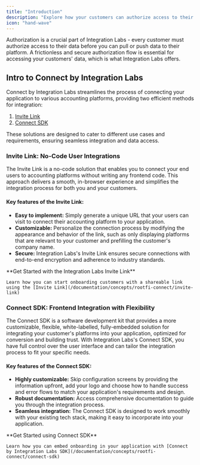 ```yaml
---
title: "Introduction"
description: "Explore how your customers can authorize access to their data"
icon: "hand-wave"
---
```


Authorization is a crucial part of Integration Labs - every customer must authorize access to their data before you can pull or push data to their platform. A frictionless and secure authorization flow is essential for accessing your customers' data, which is what Integration Labs offers.

## Intro to Connect by Integration Labs

Connect by Integration Labs streamlines the process of connecting your application to various accounting platforms, providing two efficient methods for integration:

1. [Invite Link](/documentation/concepts/rootfi-connect/invite-link)
2. [Connect SDK](/documentation/concepts/rootfi-connect/embedded-sdk)

These solutions are designed to cater to different use cases and requirements, ensuring seamless integration and data access.

### Invite Link: No-Code User Integrations

The Invite Link is a no-code solution that enables you to connect your end users to accounting platforms without writing any frontend code. This approach delivers a smooth, in-browser experience and simplifies the integration process for both you and your customers.

#### Key features of the Invite Link:

- **Easy to implement:** Simply generate a unique URL that your users can visit to connect their accounting platform to your application.
- **Customizable:** Personalize the connection process by modifying the appearance and behavior of the link, such as only displaying platforms that are relevant to your customer and prefilling the customer's company name.
- **Secure:** Integration Labs's Invite Link ensures secure connections with end-to-end encryption and adherence to industry standards.

<Note>
    **Get Started with the Integration Labs Invite Link**

    Learn how you can start onboarding customers with a shareable link using the [Invite Link](/documentation/concepts/rootfi-connect/invite-link)

</Note>
  
### Connect SDK: Frontend Integration with Flexibility

The Connect SDK is a software development kit that provides a more customizable, flexible, white-labelled, fully-embedded solution for integrating your customer's platforms into your application, optimized for conversion and building trust. With Integration Labs's Connect SDK, you have full control over the user interface and can tailor the integration process to fit your specific needs.

#### Key features of the Connect SDK:

- **Highly customizable:** Skip configuration screens by providing the information upfront, add your logo and choose how to handle success and error flows to match your application's requirements and design.
- **Robust documentation:** Access comprehensive documentation to guide you through the integration process.
- **Seamless integration:** The Connect SDK is designed to work smoothly with your existing tech stack, making it easy to incorporate into your application.

<Note>
    **Get Started using Connect SDK**

    Learn how you can embed onboarding in your application with [Connect by Integration Labs SDK](/documentation/concepts/rootfi-connect/connect-sdk)

</Note>
